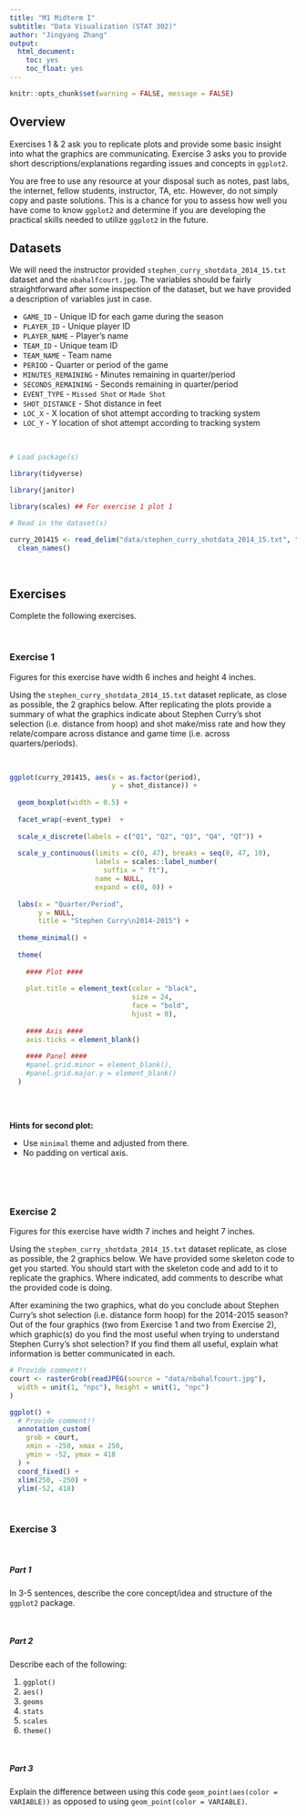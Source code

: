 ```yaml
---
title: "M1 Midterm I"
subtitle: "Data Visualization (STAT 302)"
author: "Jingyang Zhang"
output:
  html_document:
    toc: yes
    toc_float: yes
---
```


```r
knitr::opts_chunk$set(warning = FALSE, message = FALSE)
```

## Overview

Exercises 1 & 2 ask you to replicate plots and provide some basic insight into what the graphics are communicating. Exercise 3 asks you to provide short descriptions/explanations regarding issues and concepts in `ggplot2`. 

You are free to use any resource at your disposal such as notes, past labs, the internet, fellow students, instructor, TA, etc. However, do not simply copy and paste solutions. This is a chance for you to assess how well you have come to know `ggplot2` and determine if you are developing the practical skills needed to utilize `ggplot2` in the future. 

## Datasets 

We will need the instructor provided `stephen_curry_shotdata_2014_15.txt` dataset and the `nbahalfcourt.jpg`. The variables should be fairly straightforward after some inspection of the dataset, but we have provided a description of variables just in case.

* `GAME_ID ` - Unique ID for each game during the season
* `PLAYER_ID` - Unique player ID
* `PLAYER_NAME` - Player's name
* `TEAM_ID` - Unique team ID
* `TEAM_NAME` - Team name          
* `PERIOD` - Quarter or period of the game
* `MINUTES_REMAINING` - Minutes remaining in quarter/period
* `SECONDS_REMAINING` - Seconds remaining in quarter/period
* `EVENT_TYPE` - `Missed Shot` or `Made Shot`
* `SHOT_DISTANCE` - Shot distance in feet
* `LOC_X` - X location of shot attempt according to tracking system
* `LOC_Y` - Y location of shot attempt according to tracking system

<br>

```r
# Load package(s)

library(tidyverse)

library(janitor)

library(scales) ## For exercise 1 plot 1

# Read in the dataset(s)

curry_201415 <- read_delim("data/stephen_curry_shotdata_2014_15.txt", "|") %>%
  clean_names()


```

<br>

## Exercises

Complete the following exercises.

<br>

### Exercise 1

Figures for this exercise have width 6 inches and height 4 inches.

Using the `stephen_curry_shotdata_2014_15.txt` dataset replicate, as close as possible, the 2 graphics below. After replicating the plots provide a summary of what the graphics indicate about Stephen Curry's shot selection (i.e. distance from hoop) and shot make/miss rate and how they relate/compare across distance and game time (i.e. across quarters/periods). 

<br>


```r

ggplot(curry_201415, aes(x = as.factor(period), 
                         y = shot_distance)) + 
  
  geom_boxplot(width = 0.5) +
  
  facet_wrap(~event_type)  +
  
  scale_x_discrete(labels = c("Q1", "Q2", "Q3", "Q4", "QT")) +
  
  scale_y_continuous(limits = c(0, 47), breaks = seq(0, 47, 10), 
                     labels = scales::label_number(
                       suffix = " ft"), 
                     name = NULL,
                     expand = c(0, 0)) +
  
  labs(x = "Quarter/Period", 
       y = NULL, 
       title = "Stephen Curry\n2014-2015") +
  
  theme_minimal() + 
  
  theme(
    
    #### Plot ####
    
    plot.title = element_text(color = "black", 
                              size = 24, 
                              face = "bold", 
                              hjust = 0),
    
    #### Axis ####
    axis.ticks = element_blank()
    
    #### Panel ####
    #panel.grid.minor = element_blank(), 
    #panel.grid.major.y = element_blank()
  )
  
```




<br>

**Hints for second plot:** 

- Use `minimal` theme and adjusted from there.
- No padding on vertical axis.

<br>



<br>

### Exercise 2

Figures for this exercise have width 7 inches and height 7 inches.

Using the `stephen_curry_shotdata_2014_15.txt` dataset replicate, as close as possible, the 2 graphics below. We have provided some skeleton code to get you started. You should start with the skeleton code and add to it to replicate the graphics. Where indicated, add comments to describe what the provided code is doing.

After examining the two graphics, what do you conclude about Stephen Curry's shot selection (i.e. distance form hoop) for the 2014-2015 season? Out of the four graphics (two from Exercise 1 and two from Exercise 2), which graphic(s) do you find the most useful when trying to understand Stephen Curry's shot selection? If you find them all useful, explain what information is better communicated in each.

```r
# Provide comment!!
court <- rasterGrob(readJPEG(source = "data/nbahalfcourt.jpg"),
  width = unit(1, "npc"), height = unit(1, "npc")
)

ggplot() +
  # Provide comment!!
  annotation_custom(
    grob = court,
    xmin = -250, xmax = 250,
    ymin = -52, ymax = 418
  ) +
  coord_fixed() +
  xlim(250, -250) +
  ylim(-52, 418)
```

<br>

### Exercise 3

<br>

##### Part 1
In 3-5 sentences, describe the core concept/idea and structure of the `ggplot2` package.

<br>

##### Part 2
Describe each of the following:

1. `ggplot()`
2. `aes()`
3. `geoms`
4. `stats`
5. `scales`
6. `theme()`

<br>

##### Part 3
Explain the difference between using this code `geom_point(aes(color = VARIABLE))` as opposed to using `geom_point(color = VARIABLE)`.

<br>
